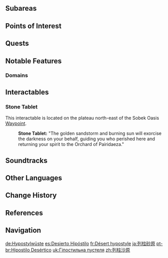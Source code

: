 {{Location Infobox
|image        = <gallery>
Hypostyle Desert.png|In-Game
Hypostyle Desert Map.png|Map
</gallery>
|type         = Area
|region       = Sumeru
|subregion    = Great Red Sand
}}
<!--{{Description| | }}-->
{{Location Intro|description=<p></p>}}

==Subareas==
{{Locations by Category Table|type=Subareas}}

==Points of Interest==
{{Locations by Category Table|type=Points of Interest}}

==Quests==
{{Quests by Category List|heo=1}}

==Notable Features==
===Domains===
{{Domains by Category Gallery}}
<!--
===Local Specialties===
* {{Item|}}
-->

==Interactables==
===Stone Tablet===
This interactable is located on the plateau north-east of the Sobek Oasis [[Waypoint]].

{{Dialogue Start}}
:'''Stone Tablet:''' "The golden sandstorm and burning sun will exorcise the darkness on your behalf, guiding you who perished here and returning your spirit to the Orchard of Pairidaeza."
{{Dialogue End}}

==Soundtracks==
{{Soundtracks by Category Table|type=location}}
<!--
==Video Guides==
{{EVT
|video1   = 
|caption1 = 
}}
-->
==Other Languages==
{{Other Languages
|en      = Hypostyle Desert
|zhs     = 列柱沙原
|zhs_rm  = Lièzhù Shāyuán
|zht     = 列柱沙原
|zht_rm  = Lièzhù Shāyuán
|zh_tl   = Colonnade Sandy Plain
|ja      = {{Rubi|列|れっ|柱|ちゅう|砂|すな|原|はら}}
|ja_rm   = Recchuu Sunahara<ref>[[Map]], Label: Hypostyle Desert (Japanese)</ref>
|ja_tl   = Colonnade Sandy Plain
|ko      = 열주 모래벌판
|ko_tl   = Colonnade Sandy Plain
|es      = Desierto Hipóstilo
|es_tl   = Hypostyle Desert
|fr      = Désert hypostyle
|fr_tl   = Hypostyle Desert
|ru      = Пустыня Колоннад
|ru_tl   = Colonnade Desert
|th      = Hypostyle Desert
|vi      = Biển Cát Trụ Cột
|vi_tl   = Colonnade Sea of Sand
|de      = Hypostylwüste
|de_tl   = Hypostyle Desert
|id      = Hypostyle Desert
|pt      = Hipostilo Desértico
|pt_tl   = 
|tr      = Hipostil Çölü
|tr_tl   = Hipostil Desert
|it      = Deserto Ipostilo
|it_tl   = Hypostyle Desert
}}

==Change History==
{{Change History|3.1}}

==References==
{{Reflist}}

==Navigation==
{{Area Navbox|Sumeru}}

[[de:Hypostylwüste]]
[[es:Desierto Hipóstilo]]
[[fr:Désert hypostyle]]
[[ja:列柱砂原]]
[[pt-br:Hipostilo Desértico]]
[[uk:Гіпостильна пустеля]]
[[zh:列柱沙原]]